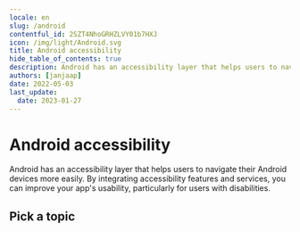 ```yaml
---
locale: en
slug: /android
contentful_id: 2SZT4NhoGRHZLVY01b7HXJ
icon: /img/light/Android.svg
title: Android accessibility
hide_table_of_contents: true
description: Android has an accessibility layer that helps users to navigate their Android devices more easily. By integrating accessibility features, you can improve your app's usability, particularly for users with disabilities.
authors: [janjaap]
date: 2022-05-03
last_update:
  date: 2023-01-27
---
```


# Android accessibility

Android has an accessibility layer that helps users to navigate their Android devices more easily. By integrating accessibility features and services, you can improve your app's usability, particularly for users with disabilities.

## Pick a topic

<LinkList title="List of Android accessibility topics" isHighlighted={true}>
  <LinkListItem
    url="/en/docs/android/samples"
    title="Browse Android code samples"
    appearance="link"
    label="Android accessibility code samples"
    description="Browse code samples to learn how to build more accessible Android apps."
    image="/img/light/code.svg"
    alt="Code icon"
  />
  <LinkListItem
    url="/en/docs/android/features"
    title="Learn about Android accessibility features"
    appearance="link"
    label="Android accessibility features"
    description="Learn about the accessibility features that are offered by Android."
    image="/img/light/features.svg"
    alt="Features icon"
  />
</LinkList>
